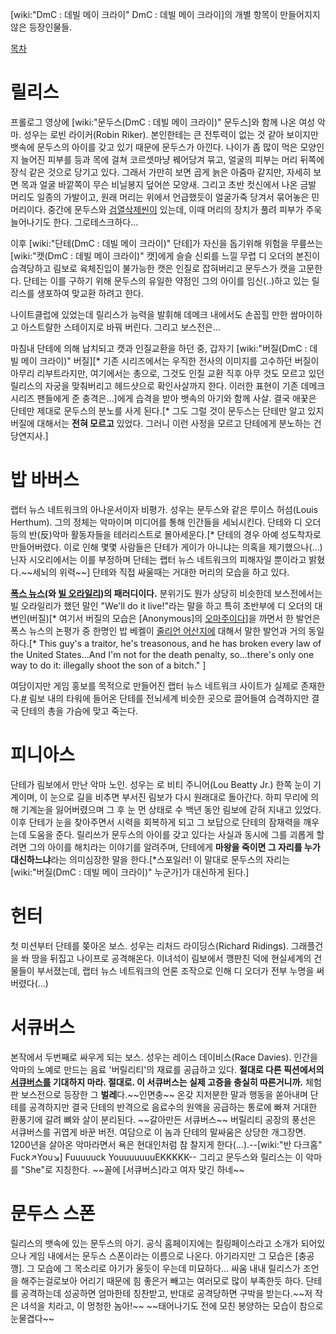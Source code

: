 [wiki:"DmC : 데빌 메이 크라이" DmC : 데빌 메이 크라이]의 개별 항목이 만들어지지 않은 등장인물들.

[[목차]]
= 릴리스 = 
프롤로그 영상에 [wiki:"문두스(DmC : 데빌 메이 크라이)" 문두스]와 함께 나온 여성 악마. 성우는 로빈 라이커(Robin Riker). 본인한테는 큰 전투력이 없는 것 같아 보이지만 뱃속에 문두스의 아이를 갖고 있기 때문에 문두스가 아낀다. 나이가 좀 많이 먹은 모양인지 늘어진 피부를 등과 목에 걸쳐 코르셋마냥 꿰어당겨 묶고, 얼굴의 피부는 머리 뒤쪽에 장식 같은 것으로 당기고 있다. 그래서 가만히 보면 곱게 늙은 아줌마 같지만, 자세히 보면 목과 얼굴 바깥쪽이 무슨 비닐봉지 덮어쓴 모양새. 그리고 초반 컷신에서 나온 금발 머리도 일종의 가발이고, 원래 머리는 위에서 언급했듯이 얼굴가죽 당겨서 묶어놓은 민머리이다. 중간에 문두스와 [[검열삭제]]씬이 있는데, 이때 머리의 장치가 풀려 피부가 주욱 늘어나기도 한다. 그로테스크하다...

이후 [wiki:"단테(DmC : 데빌 메이 크라이)" 단테]가 자신을 돕기위해 위험을 무릎쓰는 [wiki:"캣(DmC : 데빌 메이 크라이)" 캣]에게 슬슬 신뢰를 느낄 무렵 디 오더의 본진이 습격당하고 림보로 육체진입이 불가능한 캣은 인질로 잡혀버리고 문두스가 캣을 고문한다. 단테는 이를 구하기 위해 문두스의 유일한 약점인 그의 아이를 임신(..)하고 있는 릴리스를 생포하여 맞교환 하려고 한다.

나이트클럽에 있었는데 릴리스가 능력을 발휘해 데메크 내에서도 손꼽힐 만한 쌈마이하고 아스트랄한 스테이지로 바꿔 버린다. 그리고 보스전은... 

마침내 단테에 의해 납치되고 캣과 인질교환을 하던 중, 갑자기 [wiki:"버질(DmC : 데빌 메이 크라이)" 버질][* 기존 시리즈에서는 우직한 전사의 이미지를 고수하던 버질이 아무리 리부트라지만, 여기에서는 총으로, 그것도 인질 교환 직후 아무 것도 모르고 있던 릴리스의 자궁을 맞춰버리고 헤드샷으로 확인사살까지 한다. 이러한 표현이 기존 데메크 시리즈 팬들에게 준 충격은...]에게 습격을 받아 뱃속의 아기와 함께 사살. 결국 애꿎은 단테만 제대로 문두스의 분노를 사게 된다.[* 그도 그럴 것이 문두스는 단테만 알고 있지 버질에 대해서는 '''전혀 모르고''' 있었다. 그러니 이런 사정을 모르고 단테에게 분노하는 건 당연지사.]

= 밥 바버스 =
랩터 뉴스 네트워크의 아나운서이자 비평가. 성우는 문두스와 같은 루이스 허섬(Louis Herthum). 그의 정체는 악마이며 미디어를 통해 인간들을 세뇌시킨다. 단테와 디 오더 등의 반(反)악마 활동자들을 테러리스트로 몰아세운다.[* 단테의 경우 아예 성도착자로 만들어버렸다. 이로 인해 몇몇 사람들은 단테가 게이가 아니냐는 의혹을 제기했으나(…) 닌자 시오리에서는 이를 부정하며 단테는 랩터 뉴스 네트워크의 피해자일 뿐이라고 밝혔다.~~세뇌의 위력~~] 단테와 직접 싸울때는 거대한 머리의 모습을 하고 있다.

'''[[폭스 뉴스]](와 [[빌 오라일리]])의 패러디이다.''' 분위기도 뭔가 상당히 비슷한데 보스전에서는 빌 오라일리가 했던 말인 "We'll do it live!"라는 말을 하고 특히 초반부에 디 오더의 대변인(버질)[* 여기서 버질의 모습은 [Anonymous]의 [[오마주]]이다]을 까면서 한 발언은 폭스 뉴스의 논평가 중 한명인 밥 베켈이 [[줄리언 어산지]]에 대해서 말한 발언과 거의 동일하다.[* This guy's a traitor, he's treasonous, and he has broken every law of the United States...And I'm not for the death penalty, so...there's only one way to do it: illegally shoot the son of a bitch." ]

여담이지만 게임 홍보를 목적으로 만들어진 랩터 뉴스 네트워크 사이트가 실제로 존재한다.[http://raptornews.com/ #] 림보 내의 타워에 들어온 단테를 전뇌세계 비슷한 곳으로 끌어들여 습격하지만 결국 단테의 총을 가슴에 맞고 죽는다.

= 피니아스 =
단테가 림보에서 만난 악마 노인. 성우는 로 비티 주니어(Lou Beatty Jr.) 한쪽 눈이 기계이며, 이 눈으로 길을 비추면 부서진 림보가 다시 원래대로 돌아간다. 하피 무리에 의해 기계눈을 잃어버렸으며 그 후 눈 먼 상태로 수 백년 동안 림보에 갇혀 지내고 있었다. 이후 단테가 눈을 찾아주면서 시력을 회복하게 되고 그 보답으로 단테의 잠재력을 깨우는데 도움을 준다. 릴리쓰가 문두스의 아이를 갖고 있다는 사실과 동시에 그를 괴롭게 할려면 그의 아이를 해치라는 이야기를 알려주며, 단테에게 '''마왕을 죽이면 그 자리를 누가 대신하느냐'''라는 의미심장한 말을 한다.[*스포일러! 이 말대로 문두스의 자리는 [wiki:"버질(DmC : 데빌 메이 크라이)" 누군가]가 대신하게 된다.]

= 헌터 =
첫 미션부터 단테를 쫒아온 보스. 성우는 리처드 라이딩스(Richard Ridings). 그래플건을 쏴 땅을 뒤집고 나이프로 공격해온다. 이녀석이 림보에서 깽판친 덕에 현실세계의 건물들이 부서졌는데, 랩터 뉴스 네트워크의 언론 조작으로 인해 디 오더가 전부 누명을 써버렸다(…) 

= 서큐버스 =
본작에서 두번째로 싸우게 되는 보스. 성우는 레이스 데이비스(Race Davies). 인간을 악마의 노예로 만드는 음료 '버릴리티'의 재료를 공급하고 있다. '''절대로 다른 픽션에서의 [[서큐버스]]를 기대하지 마라. 절대로. 이 서큐버스는 실제 고증을 충실히 따른거니까.''' 체험판 보스전으로 등장한 그 '''벌레'''다.~~인면충~~ 온갖 지저분한 말과 행동을 쏟아내며 단테를 공격하지만 결국 단테의 반격으로 음료수의 원액을 공급하는 통로에 빠져 거대한 환풍기에 갈려 뼈와 살이 분리된다. ~~갈아만든 서큐버스~~ 버릴리티 공장의 풍선은 서큐버스를 귀엽게 바꾼 버전. 여담으로 이 놈과 단테의 말싸움은 상당한 개그장면. 1200년을 살아온 악마라면서 욕은 현대인처럼 참 찰지게 한다(...).--[wiki:"반 다크홈" Fuck↗You↘] Fuuuuuck YouuuuuuuEKKKKK-- 그리고 문두스와 릴리스는 이 악마를 "She"로 지칭한다. ~~꼴에 [서큐버스]라고 여자 맞긴 하네~~

= 문두스 스폰 =

릴리스의 뱃속에 있는 문두스의 아기. 공식 홈페이지에는 킬링페이스라고 소개가 되어있으나 게임 내에서는 문두스 스폰이라는 이름으로 나온다. 아기라지만 그 모습은 [충공깽]. 그 모습에 그 목소리로 아기가 울듯이 우는데 미묘하다... 싸움 내내 릴리스가 조언을 해주는걸로보아 어리기 때문에 힘 좋은거 빼고는 여러모로 많이 부족한듯 하다. 단테를 공격하는데 성공하면 엄마한테 칭찬받고, 반대로 공격당하면 구박을 받는다.~~저 작은 녀석을 치라고, 이 멍청한 놈아!~~ ~~태어나기도 전에 모친 봉양하는 모습이 참으로 눈물겹다~~
